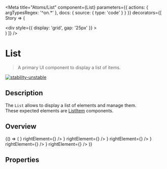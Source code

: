 
<Meta
  title="Atoms/List"
  component={List}
  parameters={{
    actions: { argTypesRegex: '^on.*' },
    docs: {
      source: {
        type: 'code'
      }
    }
  }}
  decorators={[
    Story => (
      <ThemeProvider>
        <div className="component-story-main">
          <ThemeSwitcher />
          <div
            style={{
              display: 'grid',
              gap: '25px'
            }}
          >
            <Story />
          </div>
        </div>
      </ThemeProvider>
    )
  ]}
/>

# List

> A primary UI component to display a list of items.

[![stability-unstable](https://img.shields.io/badge/stability-unstable-yellow.svg)](https://github.com/emersion/stability-badges#unstable)

## Description

The `List` allows to display a list of elements and manage them.  
These expected elements are [ListItem](/docs/atoms-listitem--overview) components.

## Overview

<Story name="Overview">
  {() => (
    <List>
      <ListItem
        title="Item 1"
        description="Description 1"
        leftElement={<Icon name="wallet" invertColor />}
        rightElement={<Icon name="close" invertColor />}
      />
      <ListItem
        title="Item 2"
        description="Description 2"
        leftElement={<Icon name="wallet" invertColor />}
        rightElement={<Icon name="close" invertColor />}
      />
      <ListItem
        title="Item 3"
        description="Description 3"
        leftElement={<Icon name="wallet" invertColor />}
        rightElement={<Icon name="close" invertColor />}
      />
      <ListItem
        title="Item 4"
        description="Description 4"
        leftElement={<Icon name="wallet" invertColor />}
        rightElement={<Icon name="close" invertColor />}
      />
      <ListItem
        title="Item 5"
        description="Description 5"
        leftElement={<Icon name="wallet" invertColor />}
        rightElement={<Icon name="close" invertColor />}
      />
    </List>
  )}
</Story>

## Properties

<ArgsTable story="Overview" />

